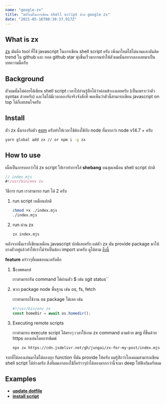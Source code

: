 ```yaml
---
name: "google-zx"
title: "มิติใหม่ในการเขียน shell script ด้วย google zx"
date: "2021-05-16T08:30:37.917Z"
---
```


## What is zx

[zx](https://github.com/google/zx) มันคือ tool ที่ใช้ javascript ในการเขียน shell script ครับ เพิ่งมาใหม่ได้ไม่นานและมันติด trend ใน github และ ยอด github star พุ่งขึ้นเร็วมากจนทำให้ตัวผมนั้นอยากลองเลยมาเป็นบทความนี้ครับ

## Background

ตัวผมนั้นไม่ค่อยได้เขียน shell script เวลาไปอ่านรู้สึกได้ว่าค่อนข้างงงเลยครับ (เป็นเพราะว่าตัว syntax ด้วยครับ) และไม่ได้มีเวลาลองจับจริงจังสักที พอเห็นว่าตัวนี้สามารถเขียน javascript on top ได้ก็เลยสนใจครับ

## Install

ตัว zx นั้นรองรับตัว [esm](https://nodejs.org/api/esm.html) ครับทำให้เวลาใช้ต้องใช้กับ node ที่มากกว่า node v14.7 + ครับ

```bash
yarn global add zx // or npm i -g zx
```

## How to use

เผื่อเป็นการบอกว่าใช้ zx script ให้่เราทำการใส่ **shebang** บนสุดเหมือน shell script ปกติ

```javascript
// index.mjs
#!/usr/bin/env zx
```

วิธีการ run เราสามารถ run ได้ 2 ครับ

1. run script เหมือนปกติ

   ```bash
   chmod +x ./index.mjs
   ./index.mjs
   ```

2. run ผ่าน zx

   ```bash
   zx index.mjs
   ```

หลังจากนั้นเราก็เขียนเหมือน javascript ปกติเลยครับ แต่ตัว zx มัน provide package มาให้บางตัวอยู่แล้วทำให้เราไม่จำเป็นต้อง import มาครับ ดูได้ตาม [ลิ้งนี้](https://github.com/google/zx#documentation)

**feature** คร่าวๆที่ผมชอบนะครับคือ

1. $`command`

   เราสามารถรัน command ได้ผ่านตัว $ เช่น `$`git status``

2. พวก package node พื้นฐาน เช่น os, fs, fetch

   เราสามารถใช้งาน os package ได้เลย เช่น

   ```javascript
   #!/usr/bin/env zx
   const homeDir = await os.homedir();
   ```

3. Executing remote scripts

   เราสามารถ execute script ได้ตรงๆ เวลาใช้งาน zx command ตามด้วย arg ที่ขึ้นด้วย https ลองเล่นโดยการพิมพ์

   ```bash
   npx zx https://cdn.jsdelivr.net/gh/jungai/zx-for-my-post/index.mjs
   ```

จากที่ได้ลองเล่นมาไม่ได้ลองทุก function ที่มัน provide ให้ครับ ผมรู้สึกว่าโอเคผมสามารถเขียน shell script ได้บ้างครับ สิ่งที่ผมเอาลองใช้ก็คร่าวๆถ้าได้ลองมากกว่านี้จะมา deep ให้ฟังกันครับผม

## Examples

- **[update dotfile](https://github.com/jungai/dotfiles/blob/master/index.mjs)**
- **[install script](https://github.com/jungai/install-linux/blob/master/index.mjs)**
